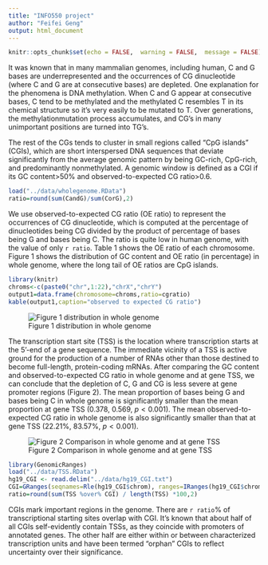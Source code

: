 ```yaml
---
title: "INFO550 project"
author: "Feifei Geng"
output: html_document
---
```


```r
knitr::opts_chunk$set(echo = FALSE,  warning = FALSE,  message = FALSE)
```

It was known that in many mammalian genomes, including human, C and G bases are underrepresented and the occurrences of CG dinucleotide (where C and G are at consecutive bases) are depleted.  One explanation for the phenomena is DNA methylation. When C and G appear at consecutive bases, C tend to be methylated and the methylated C resembles T in its chemical structure so it’s very easily to be mutated to T. Over generations, the methylationmutation process accumulates, and CG’s in many unimportant positions are turned into TG’s.  

The rest of the CGs tends to cluster in small regions called “CpG islands” (CGIs), which are short interspersed DNA sequences that deviate significantly from the average genomic pattern by being GC-rich, CpG-rich, and predominantly nonmethylated. A genomic window is defined as a CGI if its GC content>50% and observed-to-expected CG ratio>0.6.

```r
load("../data/wholegenome.RData")
ratio=round(sum(CandG)/sum(CorG),2)
```

We use observed-to-expected CG ratio (OE ratio) to represent the occurrences of CG dinucleotide, which is computed at the  percentage of dinucleotides being CG divided by the product of percentage of bases being G and bases being C. The ratio is quite low in human genome, with the value of only `r ratio`. Table 1 shows the OE ratio of each chromosome. Figure 1 shows the distribution of GC content and OE ratio (in percentage) in whole genome, where the long tail of OE ratios are CpG islands.  

```r
library(knitr)
chroms<-c(paste0("chr",1:22),"chrX","chrY")
output1=data.frame(chromosome=chroms,ratio=cgratio)
kable(output1,caption="observed to expected CG ratio")
```

![Figure 1 distribution in whole genome](../figs/fig1.png)

The transcription start site (TSS) is the location where transcription starts at the 5'-end of a gene sequence. The immediate vicinity of a TSS is active ground for the production of a number of RNAs other than those destined to become full-length, protein-coding mRNAs. After comparing the GC content and observed-to-expected CG ratio in whole genome and at gene TSS, we can conclude that the depletion of C, G and CG is less severe at gene promoter regions (Figure 2). The mean proportion of bases being G and bases being C in whole genome is significantly smaller than the mean proportion at gene TSS (0.378, 0.569, $p<0.001$). The mean observed-to-expected CG ratio in whole genome is also significantly smaller than that at gene TSS (22.21%, 83.57%, $p<0.001$).

![Figure 2 Comparison in whole genome and at gene TSS](../figs/fig2.png)  

```r
library(GenomicRanges)
load("../data/TSS.RData")
hg19_CGI <- read.delim("../data/hg19_CGI.txt")
CGI=GRanges(seqnames=Rle(hg19_CGI$chrom), ranges=IRanges(hg19_CGI$chromStart,hg19_CGI$chromEnd))
ratio=round(sum(TSS %over% CGI) / length(TSS) *100,2)
```

CGIs mark important regions in the genome. There are `r ratio`% of transcriptional starting sites overlap with CGI. It's known that about half of all CGIs self-evidently contain TSSs, as they coincide with promoters of annotated genes. The other half are either within or between characterized transcription units and have been termed “orphan” CGIs to reflect uncertainty over their significance.
